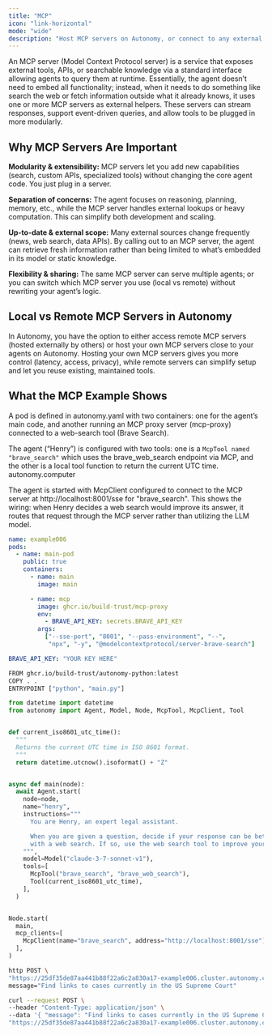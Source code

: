```yaml
---
title: "MCP"
icon: "link-horizontal"
mode: "wide"
description: "Host MCP servers on Autonomy, or connect to any external MCP server"
---
```


An MCP server (Model Context Protocol server) is a service that exposes external tools, APIs, or searchable knowledge via a standard interface allowing agents to query them at runtime. Essentially, the agent doesn’t need to embed all functionality; instead, when it needs to do something like search the web or fetch information outside what it already knows, it uses one or more MCP servers as external helpers. These servers can stream responses, support event-driven queries, and allow tools to be plugged in more modularly.

## Why MCP Servers Are Important

**Modularity & extensibility:** MCP servers let you add new capabilities (search, custom APIs, specialized tools) without changing the core agent code. You just plug in a server.

**Separation of concerns:** The agent focuses on reasoning, planning, memory, etc., while the MCP server handles external lookups or heavy computation. This can simplify both development and scaling.

**Up-to-date & external scope:** Many external sources change frequently (news, web search, data APIs). By calling out to an MCP server, the agent can retrieve fresh information rather than being limited to what’s embedded in its model or static knowledge.

**Flexibility & sharing:** The same MCP server can serve multiple agents; or you can switch which MCP server you use (local vs remote) without rewriting your agent’s logic.

## Local vs Remote MCP Servers in Autonomy

In Autonomy, you have the option to either access remote MCP servers (hosted externally by others) or host your own MCP servers close to your agents on Autonomy. Hosting your own MCP servers gives you more control (latency, access, privacy), while remote servers can simplify setup and let you reuse existing, maintained tools.

## What the MCP Example Shows

A pod is defined in autonomy.yaml with two containers: one for the agent’s main code, and another running an MCP proxy server (mcp-proxy) connected to a web-search tool (Brave Search).

The agent (“Henry”) is configured with two tools: one is a `McpTool named "brave_search"` which uses the brave_web_search endpoint via MCP, and the other is a local tool function to return the current UTC time. autonomy.computer

The agent is started with McpClient configured to connect to the MCP server at http://localhost:8001/sse for "brave_search". This shows the wiring: when Henry decides a web search would improve its answer, it routes that request through the MCP server rather than utilizing the LLM model.

```yaml autonomy.yaml
name: example006
pods:
  - name: main-pod
    public: true
    containers:
      - name: main
        image: main

      - name: mcp
        image: ghcr.io/build-trust/mcp-proxy
        env:
          - BRAVE_API_KEY: secrets.BRAVE_API_KEY
        args:
          ["--sse-port", "8001", "--pass-environment", "--",
           "npx", "-y", "@modelcontextprotocol/server-brave-search"]
```

```yaml secrets.yaml
BRAVE_API_KEY: "YOUR KEY HERE"
```

```bash images/main/Dockerfile
FROM ghcr.io/build-trust/autonomy-python:latest
COPY . .
ENTRYPOINT ["python", "main.py"]
```

```python images/main/main.py
from datetime import datetime
from autonomy import Agent, Model, Node, McpTool, McpClient, Tool


def current_iso8601_utc_time():
  """
  Returns the current UTC time in ISO 8601 format.
  """
  return datetime.utcnow().isoformat() + "Z"


async def main(node):
  await Agent.start(
    node=node,
    name="henry",
    instructions="""
      You are Henry, an expert legal assistant.

      When you are given a question, decide if your response can be better
      with a web search. If so, use the web search tool to improve your response.
    """,
    model=Model("claude-3-7-sonnet-v1"),
    tools=[
      McpTool("brave_search", "brave_web_search"),
      Tool(current_iso8601_utc_time),
    ],
  )


Node.start(
  main,
  mcp_clients=[
    McpClient(name="brave_search", address="http://localhost:8001/sse"),
  ],
)
```

<CodeGroup>

```bash httpie
http POST \
"https://25df35de87aa441b88f22a6c2a830a17-example006.cluster.autonomy.computer/agents/henry" \
message="Find links to cases currently in the US Supreme Court"
```


```bash curl
curl --request POST \
--header "Content-Type: application/json" \
--data '{ "message": "Find links to cases currently in the US Supreme Court" }' \
"https://25df35de87aa441b88f22a6c2a830a17-example006.cluster.autonomy.computer/agents/henry"
```

</CodeGroup>